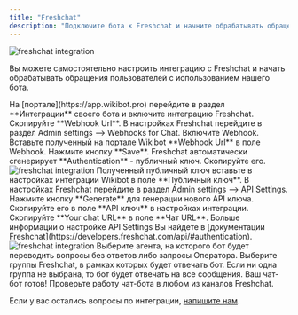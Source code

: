 ```yaml
---
title: "Freshchat"
description: "Подключите бота к Freshchat и начните обрабатывать обращения пользователей"
---
```


<img src="/images/integrations-freshchat.jpg" alt="freshchat integration" />

Вы можете самостоятельно настроить интеграцию с Freshchat и начать обрабатывать обращения пользователей с использованием нашего бота.


<Steps>
  <Step title="Получение Webhook Url">
    На [портале](https://app.wikibot.pro) перейдите в раздел **Интеграции** своего бота и включите интеграцию Freshchat. Скопируйте **Webhook Url**.
  </Step>
  <Step title="Настройка webhook в Freshchat">
    В настройках Freshchat перейдите в раздел Admin settings --> Webhooks for Chat. Включите Webhook. Вставьте полученный на портале Wikibot **Webhook Url** в поле Webhook.
    Нажмите кнопку **Save**. Freshchat автоматически сгенерирует **Authentication** - публичный ключ. Скопируйте его.
    <img src="/images/integrations-freshchat-enable-webhook.jpg" alt="freshchat integration" />    
  </Step>
  <Step title="Настройка публичного ключа">
    Полученный публичный ключ вставьте в настройках интеграции Wikibot в поле **Публичный ключ**.
  </Step>
  <Step title="Настройка API запросов">
    В настройках Freshchat перейдите в раздел Admin settings --> API Settings. Нажмите кнопку **Generate** для генерации нового API ключа. Скопируйте его в поле **API ключ** в
    настройках интеграции. Скопируйте **Your chat URL** в поле **Чат URL**. 
    Больше информации о настройке API Settings Вы найдете в [документации Freshchat](https://developers.freshchat.com/api/#authentication).
    <img src="/images/integrations-freshchat-enable-api.jpg" alt="freshchat integration" />    
  </Step>
  <Step title="Задайте агента для перевода">
    Выберите агента, на которого бот будет переводить вопросы без ответов либо
    запросы Оператора.
  </Step>
  <Step title="Выберите группы">
    Выберите группы Freshchat, в рамках которых будет отвечать бот. Если ни одна группа не выбрана, то бот будет отвечать на все сообщения.
  </Step>
  <Step title="Проверьте работу бота">
    Ваш чат-бот готов! Проверьте работу чат-бота в любом из каналов Freshchat.
  </Step>
</Steps>

Если у вас остались вопросы по интеграции, [напишите нам](https://t.me/wikibot_support).
